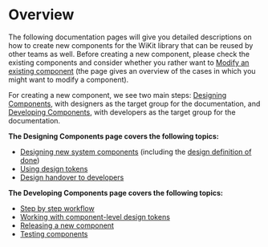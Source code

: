 
<Meta title="Documentation/How to create reusable components/Overview" />

# Overview

The following documentation pages will give you detailed descriptions on how to create new components for the WiKit library that can be reused by other teams as well. Before creating a new component, please check the existing components and consider whether you rather want to [Modify an existing component](?path=/story/documentation-how-to-modify-existing-components--page#how-to-modify-existing-components) (the page gives an overview of the cases in which you might want to modify a component). 

For creating a new component, we see two main steps: [Designing Components](?path=/story/documentation-how-to-create-reusable-components-designing-components--page#1-designing-new-system-components), with designers as the target group for the documentation, and [Developing Components](?path=/story/documentation-how-to-create-reusable-components-developing-components--page#developing-components), with developers as the target group for the documentation.



**The Designing Components page covers the following topics:**

- [Designing new system components](?path=/story/documentation-how-to-create-reusable-components-designing-components--page#1-designing-new-system-components) (including the [design definition of done](?path=/story/documentation-how-to-create-reusable-components-designing-components--page#15-the-design-definition-of-done))
- [Using design tokens](?path=/story/documentation-how-to-create-reusable-components-designing-components--page#2-using-design-tokens)
- [Design handover to developers](?path=/story/documentation-how-to-create-reusable-components-designing-components--page#3-design-handover)


**The Developing Components page covers the following topics:**
- [Step by step workflow](?path=/story/documentation-how-to-create-reusable-components-developing-components--page#step-by-step-workflow)<br/>
- [Working with component-level design tokens](?path=/story/documentation-how-to-create-reusable-components-developing-components--page#working-with-component-level-design-tokens)
- [Releasing a new component](?path=/story/documentation-how-to-create-reusable-components-developing-components--page#releasing-a-new-component)
- [Testing components](?path=/story/documentation-how-to-create-reusable-components-developing-components--page#testing-components)
